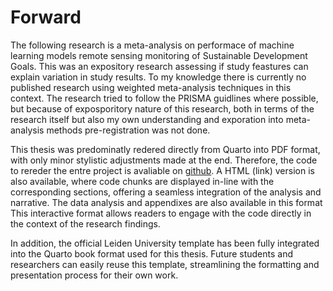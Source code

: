 # Forward {.unnumbered .unlisted}
The following research is a meta-analysis on performace of machine learning models remote sensing monitoring of Sustainable Development Goals. This was an expository research assessing if study feastures can explain variation in study results. To my knowledge there is currently no published research using weighted meta-analysis techniques in this context. The research tried to follow the PRISMA guidlines where possible, but because of exposporitory nature of this research, both in terms of the research itself but also my own understanding and exporation into meta-analysis methods pre-registration was not done.

This thesis was predominatly redered directly from Quarto into PDF format, with only minor stylistic adjustments made at the end. Therefore, the code to rereder the entre project is avaliable on [github](https://github.com/N-Leach/master_thesis_rs_meta-analysis). A HTML (link) version is also available, where code chunks are displayed in-line with the corresponding sections, offering a seamless integration of the analysis and narrative. The data analysis and appendixes are also available in this format This interactive format allows readers to engage with the code directly in the context of the research findings.

In addition, the official Leiden University template has been fully integrated into the Quarto book format used for this thesis. Future students and researchers can easily reuse this template, streamlining the formatting and presentation process for their own work.
